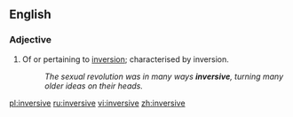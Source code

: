 ==English==

===Adjective===
{{en-adj}}

# Of or pertaining to [[inversion]]; characterised by inversion.
#:''The sexual revolution was in many ways '''inversive''', turning many older ideas on their heads.''

[[pl:inversive]]
[[ru:inversive]]
[[vi:inversive]]
[[zh:inversive]]